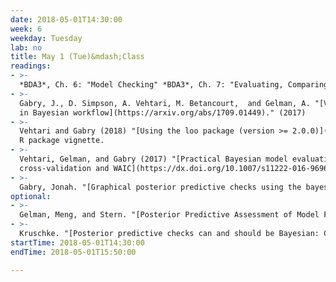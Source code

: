 ```yaml
---
date: 2018-05-01T14:30:00
week: 6
weekday: Tuesday
lab: no
title: May 1 (Tue)&mdash;Class
readings:
- >-
  *BDA3*, Ch. 6: "Model Checking" *BDA3*, Ch. 7: "Evaluating, Comparing, and Expanding Models"
- >-
  Gabry, J., D. Simpson, A. Vehtari, M. Betancourt,  and Gelman, A. "[Visualization
  in Bayesian workflow](https://arxiv.org/abs/1709.01449)." (2017)
- >-
  Vehtari and Gabry (2018) "[Using the loo package (version >= 2.0.0)](https://cran.r-project.org/web/packages/loo/vignettes/loo2-example.html)."
  R package vignette.
- >-
  Vehtari, Gelman, and Gabry (2017) "[Practical Bayesian model evaluation using leave-one-out
  cross-validation and WAIC](https://dx.doi.org/10.1007/s11222-016-9696-4)" *Statistics and Computing*
- >-
  Gabry, Jonah. "[Graphical posterior predictive checks using the bayesplot package](http://mc-stan.org/bayesplot/articles/graphical-ppcs.html)" 2018-03-30. R package vignette.
optional:
- >-
  Gelman, Meng, and Stern. "[Posterior Predictive Assessment of Model Fitness Via Realized Discrepencies](http://www.stat.columbia.edu/~gelman/research/published/A6n41.pdf)." *Statistica Sinica.* 1996.
- >-
  Kruschke. "[Posterior predictive checks can and should be Bayesian: Comment on Gelman and Shalizi, ‘Philosophy and the practice of Bayesian statistics’]( http://www.indiana.edu/~kruschke/articles/Kruschke2013BJMSP.pdf)." *British Journal of Mathematical and Statistical Psychology*. 2013.
startTime: 2018-05-01T14:30:00
endTime: 2018-05-01T15:50:00

---
```

